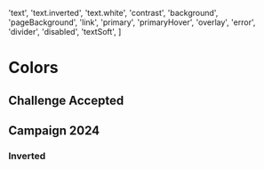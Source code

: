 
  'text',
  'text.inverted',
  'text.white',
  'contrast',
  'background',
  'pageBackground',
  'link',
  'primary',
  'primaryHover',
  'overlay',
  'error',
  'divider',
  'disabled',
  'textSoft',
]

# Colors

<div data-theme='light'>
  <Colors tokens={tokens} />
</div>

<div data-theme='dark' style={{ background: '#222' }}>
  <Colors tokens={tokens} />
</div>

## Challenge Accepted

<div data-theme='light'>
  <div data-page-theme='challenge-accepted'>
    <Colors tokens={tokens} />
  </div>
</div>

<div data-theme='dark' style={{ background: '#222' }}>
  <div data-page-theme='challenge-accepted'>
    <Colors tokens={tokens} />
  </div>
</div>

## Campaign 2024

<div data-theme='light'>
  <div data-page-theme='campaign-2024'>
    <Colors tokens={tokens} />
  </div>
</div>

### Inverted

<div data-theme='light'>
  <div data-page-theme='campaign-2024' data-theme-inverted>
    <Colors tokens={tokens} />
  </div>
</div>
